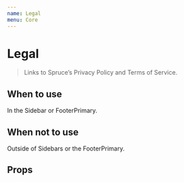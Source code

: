 ```yaml
---
name: Legal
menu: Core
---
```



# Legal

> Links to Spruce’s Privacy Policy and Terms of Service.

<Playground>
	<div className="sidebar">
		<div className="sidebar__footer">
			<Legal
				className="sidebar__footer-text"
				linkClassName="sidebar__footer-link"
			/>
		</div>
	</div>
</Playground>

## When to use

In the Sidebar or FooterPrimary.

## When not to use

Outside of Sidebars or the FooterPrimary.

## Props

<Props of={Legal} />
